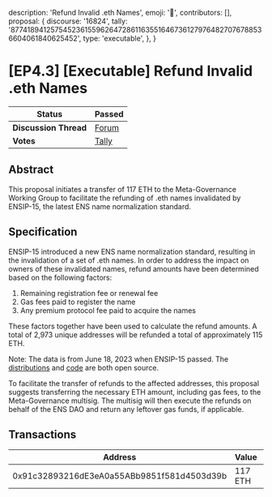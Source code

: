   description: 'Refund Invalid .eth Names',
  emoji: '📖',
  contributors: [],
  proposal: {
    discourse: '16824',
    tally:
      '87741894125754523615596264728611635516467361279764827076788536604061840625452',
    type: 'executable',
  },
}

# [EP4.3] [Executable] Refund Invalid .eth Names

| **Status**            | Passed                                                                                                                        |
| --------------------- | ----------------------------------------------------------------------------------------------------------------------------- |
| **Discussion Thread** | [Forum](https://discuss.ens.domains/t/16824)                                                                                  |
| **Votes**             | [Tally](https://www.tally.xyz/gov/ens/proposal/87741894125754523615596264728611635516467361279764827076788536604061840625452) |

## Abstract

This proposal initiates a transfer of 117 ETH to the Meta-Governance Working Group to facilitate the refunding of .eth names invalidated by ENSIP-15, the latest ENS name normalization standard.

## Specification

ENSIP-15 introduced a new ENS name normalization standard, resulting in the invalidation of a set of .eth names. In order to address the impact on owners of these invalidated names, refund amounts have been determined based on the following factors:

1. Remaining registration fee or renewal fee
2. Gas fees paid to register the name
3. Any premium protocol fee paid to acquire the names

These factors together have been used to calculate the refund amounts. A total of 2,973 unique addresses will be refunded a total of approximately 115 ETH.

Note: The data is from June 18, 2023 when ENSIP-15 passed. The [distributions](https://docs.google.com/spreadsheets/d/1JoLq8obUwFu_xGaXRMslAyX6nwR3njXqIc7I9sizTLU/edit?usp=sharing) and [code](https://github.com/ensdomains/normalise-refund) are both open source.

To facilitate the transfer of refunds to the affected addresses, this proposal suggests transferring the necessary ETH amount, including gas fees, to the Meta-Governance multisig. The multisig will then execute the refunds on behalf of the ENS DAO and return any leftover gas funds, if applicable.

## Transactions

| Address                                    | Value   | Function | Argument | Value |
| ------------------------------------------ | ------- | -------- | -------- | ----- |
| 0x91c32893216dE3eA0a55ABb9851f581d4503d39b | 117 ETH |          |          |       |
